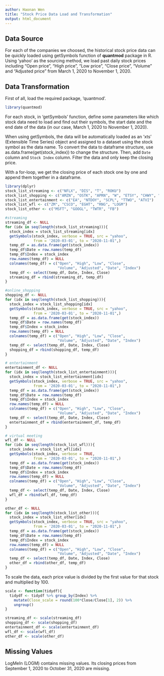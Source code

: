 ---
author: Haonan Wen
title: "Stock Price Data Load and Transformation"
output: html_document
---
## Data Source

For each of the companies we choosed, the historical stock price data can be quickly loaded using getSymbols function of **quantmod** package in R. Using 'yahoo' as the sourcing method, we load past daily stock prices including “Open price”, “High price”, “Low price”, “Close price”, “Volume” and “Adjusted price” from March 1, 2020 to November 1, 2020.

## Data Transformation

First of all, load the required package, 'quantmod'. 

```{r}
library(quantmod)
```

For each stock, in 'getSymbols' function, define some parameters like which stock data need to load and find out their symbols, the start date and the end date of the data (in our case, March 1, 2020 to November 1, 2020).

When using getSymbols, the data will be automatically loaded as an ‘xts’ (Extensible Time Series) object and assigned to a dataset using the stock symbol as the data name. To convert the data to dataframe structure, use as.data.frame(get(stock_index)) to change the structure. Then, add `Date` column and `Stock Index` column. Filter the data and only keep the closing price.

With a for-loop, we get the closing price of each stock one by one and append them together in a dataframe. 

```{r}
library(dplyr)
stock_list_streaming <- c("NFLX", "DIS", "T", "ROKU")
stock_list_shopping <- c("AMZN", "OSTK", "APRN", "W", "ETSY", "CHWY", "FTCH")
stock_list_entertainment <- c("EA", "NTDOY", "SCPL", "TTWO", "ATVI")
stock_list_wfl <- c("ZM", "CSCO", "EGHT", "RNG", "LOGM")
stock_list_other <- c("MSFT", "GOOGL", "TWTR", "FB")
```

```{r}
#streaming
streaming_df <- NULL
for (idx in seq(length(stock_list_streaming))){
  stock_index = stock_list_streaming[idx]
  getSymbols(stock_index, verbose = TRUE, src = "yahoo", 
             from = '2020-03-01', to = "2020-11-01",)
  temp_df = as.data.frame(get(stock_index))
  temp_df$Date = row.names(temp_df)
  temp_df$Index = stock_index
  row.names(temp_df) = NULL
  colnames(temp_df) = c("Open", "High", "Low", "Close", 
                        "Volume", "Adjusted", "Date", "Index")
  temp_df <- select(temp_df, Date, Index, Close)
  streaming_df = rbind(streaming_df, temp_df)
}
```

```{r}
#online_shopping
shopping_df <- NULL
for (idx in seq(length(stock_list_shopping))){
  stock_index = stock_list_shopping[idx]
  getSymbols(stock_index, verbose = TRUE, src = "yahoo", 
             from = '2020-03-01', to = "2020-11-01",)
  temp_df = as.data.frame(get(stock_index))
  temp_df$Date = row.names(temp_df)
  temp_df$Index = stock_index
  row.names(temp_df) = NULL
  colnames(temp_df) = c("Open", "High", "Low", "Close", 
                        "Volume", "Adjusted", "Date", "Index")
  temp_df <- select(temp_df, Date, Index, Close)
  shopping_df = rbind(shopping_df, temp_df)
}
```

```{r}
# entertainment
entertainment_df <- NULL
for (idx in seq(length(stock_list_entertainment))){
  stock_index = stock_list_entertainment[idx]
  getSymbols(stock_index, verbose = TRUE, src = "yahoo", 
             from = '2020-03-01', to = "2020-11-01",)
  temp_df = as.data.frame(get(stock_index))
  temp_df$Date = row.names(temp_df)
  temp_df$Index = stock_index
  row.names(temp_df) = NULL
  colnames(temp_df) = c("Open", "High", "Low", "Close", 
                        "Volume", "Adjusted", "Date", "Index")
  temp_df <- select(temp_df, Date, Index, Close)
  entertainment_df = rbind(entertainment_df, temp_df)
}
```

```{r}
# virtual meeting
wfl_df <- NULL
for (idx in seq(length(stock_list_wfl))){
  stock_index = stock_list_wfl[idx]
  getSymbols(stock_index, verbose = TRUE,
             from = '2020-03-01', to = "2020-11-01",)
  temp_df = as.data.frame(get(stock_index))
  temp_df$Date = row.names(temp_df)
  temp_df$Index = stock_index
  row.names(temp_df) = NULL
  colnames(temp_df) = c("Open", "High", "Low", "Close", 
                        "Volume", "Adjusted", "Date", "Index")
  temp_df <- select(temp_df, Date, Index, Close)
  wfl_df = rbind(wfl_df, temp_df)
}
```

```{r}
other_df <- NULL
for (idx in seq(length(stock_list_other))){
  stock_index = stock_list_other[idx]
  getSymbols(stock_index, verbose = TRUE, src = "yahoo", 
             from = '2020-03-01', to = "2020-11-01",)
  temp_df = as.data.frame(get(stock_index))
  temp_df$Date = row.names(temp_df)
  temp_df$Index = stock_index
  row.names(temp_df) = NULL
  colnames(temp_df) = c("Open", "High", "Low", "Close", 
                        "Volume", "Adjusted", "Date", "Index")
  temp_df <- select(temp_df, Date, Index, Close)
  other_df = rbind(other_df, temp_df)
}
```

To scale the data, each price value is divided by the first value for that stock and multiplied by 100.

```{r}
scale <- function(tidydf){
  tidydf <- tidydf %>% group_by(Index) %>%
    mutate(Close_scale = round(100*Close/Close[1], 2)) %>%
    ungroup()
}

streaming_df <- scale(streaming_df)
shopping_df <- scale(shopping_df)
entertainment_df <- scale(entertainment_df)
wfl_df <- scale(wfl_df)
other_df <- scale(other_df)
```


## Missing Values

LogMeIn (LOGM) contains missing values. Its closing prices from September 1, 2020 to October 31, 2020 are missing.


